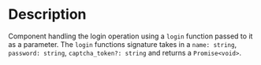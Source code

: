 
<Meta of={LoginBoxStories} />

# Description
Component handling the login operation using a `login` function passed to it as a parameter. The `login` functions signature takes in a `name: string`, `password: string`, `captcha_token?: string` and returns a `Promise<void>`.

<Canvas of={LoginBoxStories.LoginBox} />